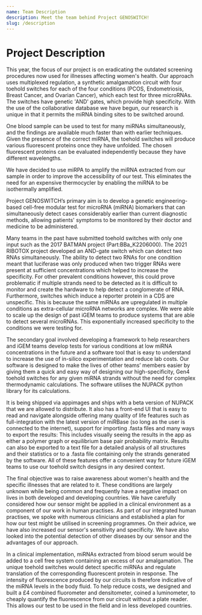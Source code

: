 ```yaml
---
name: Team Description
description: Meet the team behind Project GENOSWITCH!
slug: /description
---
```



# Project Description

This year, the focus of our project is on eradicating the outdated screening procedures now used for illnesses affecting women's health. Our approach uses multiplexed regulation, a synthetic amalgamation circuit with four toehold switches for each of the four conditions (PCOS, Endometriosis, Breast Cancer, and Ovarian Cancer), which each test for three microRNAs. The switches have genetic 'AND' gates, which provide high specificity. With the use of the collaborative database we have begun, our research is unique in that it permits the miRNA binding sites to be switched around.

One blood sample can be used to test for many miRNAs simultaneously, and the findings are available much faster than with earlier techniques. Given the presence of the correct miRNA, the toehold switches will produce various fluorescent proteins once they have unfolded. The chosen fluorescent proteins can be evaluated independently because they have different wavelengths.

We have decided to use miRPA to amplify the miRNA extracted from our sample in order to improve the accessibility of our test. This eliminates the need for an expensive thermocycler by enabling the miRNA to be isothermally amplified.

Project GENOSWITCH’s primary aim is to develop a genetic engineering-based cell-free modular test for microRNA (miRNA) biomarkers that can simultaneously detect cases considerably earlier than current diagnostic methods, allowing patients' symptoms to be monitored by their doctor and medicine to be administered.

Many teams in the past have submitted toehold switches with only one input such as the 2017 BATMAN project (Part:BBa_K2206000). The 2021 RIBOTOX project developed an AND-gate switch which can detect two RNAs simultaneously. The ability to detect two RNAs for one condition meant that luciferase was only produced when two trigger RNAs were present at sufficient concentrations which helped to increase the specificity. For other prevalent conditions however, this could prove problematic if multiple strands need to be detected as it is difficult to monitor and create the hardware to help detect a conglomerate of RNA. Furthermore, switches which induce a reporter protein in a CDS are unspecific. This is because the same miRNAs are upregulated in multiple conditions as extra-cellular microRNA networks are complex. We were able to scale up the design of past iGEM teams to produce systems that are able to detect several microRNAs. This exponentially increased specificity to the conditions we were testing for.

The secondary goal involved developing a framework to help researchers and iGEM teams develop tests for various conditions at low miRNA concentrations in the future and a software tool that is easy to understand to increase the use of in-silico experimentation and reduce lab costs. Our software is designed to make the lives of other teams’ members easier by giving them a quick and easy way of designing our high-specificity, Gen4 toehold switches for any given miRNA strands without the need for complex thermodynamic calculations. The software utilises the NUPACK python library for its calculations.

It is being shipped via appimages and ships with a beta version of NUPACK that we are allowed to distribute. It also has a front-end UI that is easy to read and navigate alongside offering many quality of life features such as full-integration with the latest version of miRBase (so long as the user is connected to the internet), support for importing .fasta files and many ways to export the results: This includes visually seeing the results in the app as either a polymer graph or equilibrium base pair probability matrix. Results can also be exported to a text file for a detailed analysis of all structures and their statistics or to a .fasta file containing only the strands generated by the software. All of these features offer a convenient way for future iGEM teams to use our toehold switch designs in any desired context.

The final objective was to raise awareness about women's health and the specific illnesses that are related to it. These conditions are largely unknown while being common and frequently have a negative impact on lives in both developed and developing countries. We have carefully considered how our sensor might be applied in a clinical environment as a component of our work in human practises. As part of our integrated human practises, we spoke with numerous clinicians and established a plan for how our test might be utilised in screening programmes. On their advice, we have also increased our sensor's sensitivity and specificity. We have also looked into the potential detection of other diseases by our sensor and the advantages of our approach.

In a clinical implementation, miRNAs extracted from blood serum would be added to a cell free system containing an excess of our amalgamation. The unique toehold switches would detect specific miRNAs and regulate translation of the corresponding fluorescent protein in response. The intensity of fluorescence produced by our circuits is therefore indicative of the miRNA levels in the body fluid. To help reduce costs, we designed and built a £4 combined fluorometer and densitometer, coined a luminometer, to cheaply quantify the fluorescence from our circuit without a plate reader. This allows our test to be used in the field and in less developed countries.